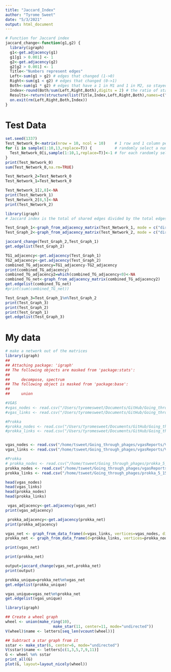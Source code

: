 ```yaml
---
title: "Jaccard_Index"
author: "Tyrome Sweet"
date: "5/3/2021"
output: html_document
---
```


```r
# Function for Jaccard index
jaccard_change<-function(g1,g2) {
  library(igraph)
  g1<-get.adjacency(g1)
  g1[g1 > 0.001] <- 1
  g2<-get.adjacency(g2)
  g2[g2 > 0.001] <- 1
  Title<-"Numbers represent edges"
  Left<-sum(g1 > g2) # edges that changed (1->0)
  Right<-sum(g1 < g2) # edges that changed (0->1)
  Both<-sum(g1 * g2) # edges that have a 1 in M1 and 1 in M2, so stayed the same (1->1)
  Index<-round(Both/sum(Left,Right,Both),digits = 2) # the ratio of stable ties ties (B), compared to all ties who change (A) + stable ties (B)
  Results<-return(structure(list(Title,Index,Left,Right,Both),names=c("Title","Jaccard_Index","Left_Network_Only", "Right_Network_Only", "Both_Networks")))
  on.exit(rm(Left,Right,Both,Index))
}
```

# Test Data
```r
set.seed(1337)
Test_Network_0<-matrix(nrow = 10, ncol = 10)    # 1 row and 1 column per participant
for (i in sample(1:10,13,replace=T)) {          # randomly select a number between 1 and 10, and the same numbers can be used multiple times. We do this 13 times 
  Test_Network_0[i,sample(1:10,1,replace=T)]<-1 # for each randomly selected participant, randomly assign and alter (again, between 1 and 10) to create an edge
}
print(Test_Network_0)
sum(Test_Network_0,na.rm=TRUE)
```
```r
Test_Network_2=Test_Network_0
Test_Network_1=Test_Network_0

Test_Network_1[2,8]<-NA
print(Test_Network_1)
Test_Network_2[8,5]<-NA
print(Test_Network_2)
```

```r
library(igraph)
# Jaccard index is the total of shared edges divided by the total edges (Shared, Unique)

Test_Graph_1<-graph_from_adjacency_matrix(Test_Network_1, mode = c("directed"))
Test_Graph_2<-graph_from_adjacency_matrix(Test_Network_2, mode = c("directed"))
```

```r
jaccard_change(Test_Graph_2,Test_Graph_1)
get.edgelist(Test_Graph_2)
```
```r
TG1_adjacency<-get.adjacency(Test_Graph_1)
TG2_adjacency<-get.adjacency(Test_Graph_2)
combined_TG_adjacency=TG1_adjacency-TG2_adjacency
print(combined_TG_adjacency)
combined_TG_adjacency2=which(combined_TG_adjacency<0)<-NA
combined_TG_net<-graph_from_adjacency_matrix(combined_TG_adjacency2)
get.edgelist(combined_TG_net)
#print(sum(combined_TG_net))
```
```r
Test_Graph_3=Test_Graph_1%m%Test_Graph_2
print(Test_Graph_3)
print(Test_Graph_2)
print(Test_Graph_1)
get.edgelist(Test_Graph_3)
```
# My data
```r
# make a network out of the matrices
library(igraph)
## 
## Attaching package: 'igraph'
## The following objects are masked from 'package:stats':
## 
##     decompose, spectrum
## The following object is masked from 'package:base':
## 
##     union

#VGAS
#vgas_nodes <- read.csv("/Users/tyromesweet/Documents/GitHub/Going_through_phages/vgasReports/VGAS_CORRECTED2", header=F, as.is=T)
#vgas_links <- read.csv("/Users/tyromesweet/Documents/GitHub/Going_through_phages/vgasReports/VGAS_EDGES2", header=F, as.is=T)

#Prokka
#prokka_nodes <- read.csv("/Users/tyromesweet/Documents/GitHub/Going_through_phages/prokka_5_15_2020/NODES", header=F, as.is=T)
#prokka_links <- read.csv("/Users/tyromesweet/Documents/GitHub/Going_through_phages/prokka_5_15_2020/EDGES", header=F, as.is=T)


vgas_nodes <- read.csv("/home/tsweet/Going_through_phages/vgasReports/VGAS_CORRECTED2", header=F, as.is=T)
vgas_links <- read.csv("/home/tsweet/Going_through_phages/vgasReports/VGAS_EDGES2", header=F, as.is=T)

#Prokka
# prokka_nodes <- read.csv("/home/tsweet/Going_through_phages/prokka_5_15_2020/NODES", header=F, as.is=T)
prokka_nodes <- read.csv("/home/tsweet/Going_through_phages/vgasReports/VGAS_CORRECTED2", header=F, as.is=T)
prokka_links <- read.csv("/home/tsweet/Going_through_phages/prokka_5_15_2020/EDGES", header=F, as.is=T)
```

```r
head(vgas_nodes)
head(vgas_links)
head(prokka_nodes)
head(prokka_links)
```
```r
 vgas_adjacency<-get.adjacency(vgas_net)
print(vgas_adjacency)
```
```r
 prokka_adjacency<-get.adjacency(prokka_net)
print(prokka_adjacency)
```
```r
vgas_net <- graph_from_data_frame(d=vgas_links, vertices=vgas_nodes, directed=T)
prokka_net <- graph_from_data_frame(d=prokka_links, vertices=prokka_nodes, directed=T)
```

```r
print(vgas_net)
```
```r
print(prokka_net)
```

```r
output=jaccard_change(vgas_net,prokka_net)
print(output)
```

```r
prokka_unique=prokka_net%m%vgas_net
get.edgelist(prokka_unique)
```
```r
vgas_unique=vgas_net%m%prokka_net
get.edgelist(vgas_unique)
```
```r
library(igraph)

## Create a wheel graph
wheel <- union(make_ring(10),
                     make_star(11, center=11, mode="undirected"))
V(wheel)$name <- letters[seq_len(vcount(wheel))]

## Subtract a star graph from it
sstar <- make_star(6, center=6, mode="undirected")
V(sstar)$name <- letters[c(1,3,5,7,9,11)]
G <- wheel %m% sstar
print_all(G)
plot(G, layout=layout_nicely(wheel))
```
